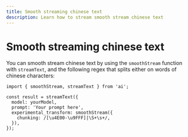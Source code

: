 ```yaml
---
title: Smooth streaming chinese text
description: Learn how to stream smooth stream chinese text
---
```


# Smooth streaming chinese text

You can smooth stream chinese text by using the `smoothStream` function with `streamText`, and the following regex that splits either on words of chinese characters:

```tsx filename="page.tsx"
import { smoothStream, streamText } from 'ai';

const result = streamText({
  model: yourModel,
  prompt: 'Your prompt here',
  experimental_transform: smoothStream({
    chunking: /[\u4E00-\u9FFF]|\S+\s+/,
  }),
});
```
